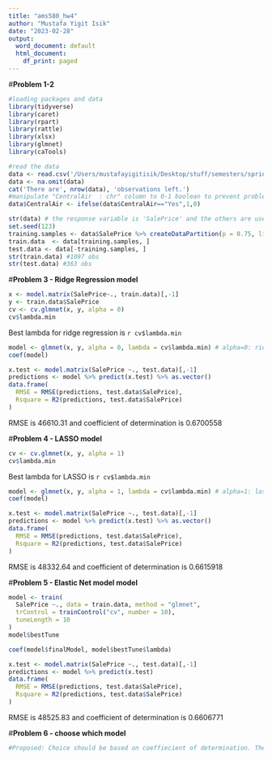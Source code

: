 ```yaml
---
title: "ams580_hw4"
author: "Mustafa Yigit Isik"
date: "2023-02-28"
output:
  word_document: default
  html_document:
    df_print: paged
---
```


#**Problem 1-2**
```r
#loading packages and data
library(tidyverse)
library(caret)
library(rpart)
library(rattle)
library(xlsx)
library(glmnet)
library(caTools)
```

```r
#read the data
data <- read.csv('/Users/mustafayigitisik/Desktop/stuff/semesters/spring 2023/ams 580/hw4_pen_reg_models/Ames_Housing_Data.csv')
data <- na.omit(data)
cat('There are', nrow(data), 'observations left.')
#manipulate "CentralAir  : chr" column to 0-1 boolean to prevent problems later on
data$CentralAir <- ifelse(data$CentralAir=="Yes",1,0)
```

```r
str(data) # the response variable is 'SalePrice' and the others are used to fit the model
set.seed(123)
training.samples <- data$SalePrice %>% createDataPartition(p = 0.75, list = FALSE)
train.data  <- data[training.samples, ]
test.data <- data[-training.samples, ]
str(train.data) #1097 obs
str(test.data) #363 obs
```

#**Problem 3 - Ridge Regression model**
```r
x <- model.matrix(SalePrice~., train.data)[,-1]
y <- train.data$SalePrice
cv <- cv.glmnet(x, y, alpha = 0)
cv$lambda.min
```
Best lambda for ridge regression is `r cv$lambda.min` 

```r
model <- glmnet(x, y, alpha = 0, lambda = cv$lambda.min) # alpha=0: ridge
coef(model)
```


```r
x.test <- model.matrix(SalePrice ~., test.data)[,-1]
predictions <- model %>% predict(x.test) %>% as.vector()
data.frame(
  RMSE = RMSE(predictions, test.data$SalePrice),
  Rsquare = R2(predictions, test.data$SalePrice)
)
```
RMSE is 46610.31 and coefficient of determination is 0.6700558

#**Problem 4 - LASSO model**
```r
cv <- cv.glmnet(x, y, alpha = 1)
cv$lambda.min
```
Best lambda for LASSO is `r cv$lambda.min`

```r
model <- glmnet(x, y, alpha = 1, lambda = cv$lambda.min) # alpha=1: lasso
coef(model)
```

```r
x.test <- model.matrix(SalePrice ~., test.data)[,-1]
predictions <- model %>% predict(x.test) %>% as.vector()
data.frame(
  RMSE = RMSE(predictions, test.data$SalePrice),
  Rsquare = R2(predictions, test.data$SalePrice)
)
```
RMSE is 48332.64 and coefficient of determination is 0.6615918

#**Problem 5 - Elastic Net model model**
```r
model <- train(
  SalePrice ~., data = train.data, method = "glmnet",
  trControl = trainControl("cv", number = 10),
  tuneLength = 10
)
model$bestTune
```

```r
coef(model$finalModel, model$bestTune$lambda)
```

```r
x.test <- model.matrix(SalePrice ~., test.data)[,-1]
predictions <- model %>% predict(x.test)
data.frame(
  RMSE = RMSE(predictions, test.data$SalePrice),
  Rsquare = R2(predictions, test.data$SalePrice)
)
```
RMSE is 48525.83	 and coefficient of determination is 0.6606771	

#**Problem 6 - choose which model**
```r
#Proposed: Choice should be based on coeffiecient of determination. The coef of determination that is closest to 1 is 0.6700558 of Ridge Reg (compared to	0.6615918 & 0.6606771 for lasso and elastic net model), which leads me to believe that it's the best option of these 3 whereas the other 2 underfits during shrinkage process.
```